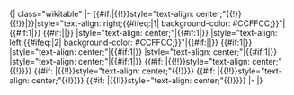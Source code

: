 <noinclude>{| class="wikitable"
</noinclude>|-
{{#if:{{{index|}}}|{{!}}style="text-align: center;"{{!}}{{{index|}}}{{!}}|}}|style="text-align: right;{{#ifeq:{{{winner|}}}|1| background-color: #CCFFCC;}}"|{{#if:1|{{{1}}}}} {{#if:{{{2|}}}|{{flagicon|{{{2|}}}|{{{var1|}}}}}|}}
|style="text-align: center;"|{{#if:1|{{{3}}}}}
|style="text-align: left;{{#ifeq:{{{winner|}}}|2| background-color: #CCFFCC;}}"|{{#if:{{{5|}}}|{{flagicon|{{{5|}}}|{{{var2|}}}}}|}} {{#if:1|{{{4}}}}}
|style="text-align: center;"|{{#if:1|{{{6}}}}}
|style="text-align: center;"|{{#if:1|{{{7}}}}}
|style="text-align: center;"|{{#if:1|{{{8}}}}}<!--
-->{{#if: {{{9|}}}|{{!!}}style="text-align: center;"{{!}}{{{9}}}}}<!--
-->{{#if: {{{10|}}}|{{!!}}style="text-align: center;"{{!}}{{{10}}}}}<!--
-->{{#if: {{{11|}}}|{{!!}}style="text-align: center;"{{!}}{{{11}}}}}<!--
-->{{#if: {{{12|}}}|{{!!}}style="text-align: center;"{{!}}{{{12}}}}}
|-<noinclude>
|} <!-- Note: the {{#if:1| ... }} construct strips newlines/whitespace from the input -->
{{Documentation}}<!-- PLEASE ADD THIS TEMPLATE'S CATEGORIES AND INTERWIKIS TO THE /doc SUBPAGE, THANKS -->
</noinclude>